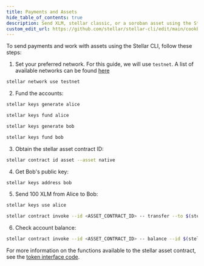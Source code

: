 ```yaml
---
title: Payments and Assets
hide_table_of_contents: true
description: Send XLM, stellar classic, or a soroban asset using the Stellar CLI
custom_edit_url: https://github.com/stellar/stellar-cli/edit/main/cookbook/payments-and-assets.mdx
---
```


To send payments and work with assets using the Stellar CLI, follow these steps:

1. Set your preferred network. For this guide, we will use `testnet`. A list of available networks can be found [here](https://developers.stellar.org/docs/networks)

```bash
stellar network use testnet
```

2. Fund the accounts:

```bash
stellar keys generate alice
```

```bash
stellar keys fund alice
```

```bash
stellar keys generate bob
```

```bash
stellar keys fund bob
```

3. Obtain the stellar asset contract ID:

```bash
stellar contract id asset --asset native
```

4. Get Bob's public key:

```bash
stellar keys address bob
```

5. Send 100 XLM from Alice to Bob:

```bash
stellar keys use alice
```

```bash
stellar contract invoke --id <ASSET_CONTRACT_ID> -- transfer --to $(stellar keys address bob) --from alice --amount 100
```

6. Check account balance:

```bash
stellar contract invoke --id <ASSET_CONTRACT_ID> -- balance --id $(stellar keys address bob)
```

For more information on the functions available to the stellar asset contract, see the [token interface code](https://developers.stellar.org/docs/tokens/token-interface#code).
